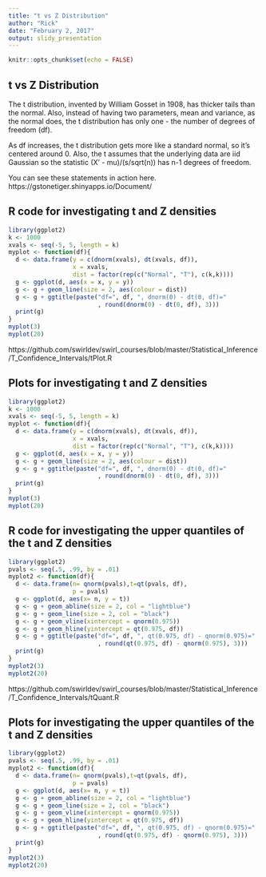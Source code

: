 ```yaml
---
title: "t vs Z Distribution"
author: "Rick"
date: "February 2, 2017"
output: slidy_presentation
---
```


```r
knitr::opts_chunk$set(echo = FALSE)
```

## t vs Z Distribution
The t distribution, invented by William Gosset in 1908, has thicker tails than the normal. Also, instead of having two parameters, mean and variance, as the normal does, the t distribution has only one - the number of degrees of freedom (df). 

As df increases, the t distribution gets more like a standard normal, so it's centered around 0. Also, the t assumes that the underlying data are iid Gaussian so the statistic (X' - mu)/(s/sqrt(n)) has n-1 degrees of freedom. 

You can see these statements in action here.
https://gstonetiger.shinyapps.io/Document/

## R code for investigating t and Z densities
```r
library(ggplot2)
k <- 1000
xvals <- seq(-5, 5, length = k)
myplot <- function(df){
  d <- data.frame(y = c(dnorm(xvals), dt(xvals, df)),
                  x = xvals,
                  dist = factor(rep(c("Normal", "T"), c(k,k))))
  g <- ggplot(d, aes(x = x, y = y)) 
  g <- g + geom_line(size = 2, aes(colour = dist))
  g <- g + ggtitle(paste("df=", df, ", dnorm(0) - dt(0, df)="
                         , round(dnorm(0) - dt(0, df), 3)))
  print(g)
}
myplot(3)
myplot(20)
```
https://github.com/swirldev/swirl_courses/blob/master/Statistical_Inference/T_Confidence_Intervals/tPlot.R


## Plots for investigating t and Z densities
```r
library(ggplot2)
k <- 1000
xvals <- seq(-5, 5, length = k)
myplot <- function(df){
  d <- data.frame(y = c(dnorm(xvals), dt(xvals, df)),
                  x = xvals,
                  dist = factor(rep(c("Normal", "T"), c(k,k))))
  g <- ggplot(d, aes(x = x, y = y)) 
  g <- g + geom_line(size = 2, aes(colour = dist))
  g <- g + ggtitle(paste("df=", df, ", dnorm(0) - dt(0, df)="
                         , round(dnorm(0) - dt(0, df), 3)))
  print(g)
}
myplot(3)
myplot(20)
```


## R code for investigating the upper quantiles of the t and Z densities
```r
library(ggplot2)
pvals <- seq(.5, .99, by = .01)
myplot2 <- function(df){
  d <- data.frame(n= qnorm(pvals),t=qt(pvals, df),
                  p = pvals)
  g <- ggplot(d, aes(x= n, y = t))
  g <- g + geom_abline(size = 2, col = "lightblue")
  g <- g + geom_line(size = 2, col = "black")
  g <- g + geom_vline(xintercept = qnorm(0.975))
  g <- g + geom_hline(yintercept = qt(0.975, df))
  g <- g + ggtitle(paste("df=", df, ", qt(0.975, df) - qnorm(0.975)="
                         , round(qt(0.975, df) - qnorm(0.975), 3)))
  print(g)
}
myplot2(3)
myplot2(20)
```

https://github.com/swirldev/swirl_courses/blob/master/Statistical_Inference/T_Confidence_Intervals/tQuant.R

## Plots for investigating the upper quantiles of the t and Z densities
```r
library(ggplot2)
pvals <- seq(.5, .99, by = .01)
myplot2 <- function(df){
  d <- data.frame(n= qnorm(pvals),t=qt(pvals, df),
                  p = pvals)
  g <- ggplot(d, aes(x= n, y = t))
  g <- g + geom_abline(size = 2, col = "lightblue")
  g <- g + geom_line(size = 2, col = "black")
  g <- g + geom_vline(xintercept = qnorm(0.975))
  g <- g + geom_hline(yintercept = qt(0.975, df))
  g <- g + ggtitle(paste("df=", df, ", qt(0.975, df) - qnorm(0.975)="
                         , round(qt(0.975, df) - qnorm(0.975), 3)))
  print(g)
}
myplot2(3)
myplot2(20)
```

